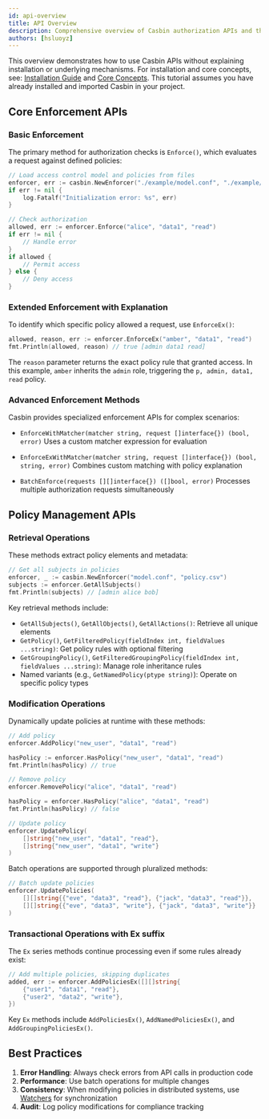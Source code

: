 ```yaml
---
id: api-overview
title: API Overview
description: Comprehensive overview of Casbin authorization APIs and their usage patterns\keywords: [Casbin API, authorization API, Enforce methods, policy management, batch operations]
authors: [hsluoyz]
---
```


This overview demonstrates how to use Casbin APIs without explaining installation or underlying mechanisms. For installation and core concepts, see: [Installation Guide](/docs/get-started) and [Core Concepts](/docs/how-it-works). This tutorial assumes you have already installed and imported Casbin in your project.

## Core Enforcement APIs

### Basic Enforcement

The primary method for authorization checks is `Enforce()`, which evaluates a request against defined policies:

```go
// Load access control model and policies from files
enforcer, err := casbin.NewEnforcer("./example/model.conf", "./example/policy.csv")
if err != nil {
    log.Fatalf("Initialization error: %s", err)
}

// Check authorization
allowed, err := enforcer.Enforce("alice", "data1", "read")
if err != nil {
    // Handle error
}
if allowed {
    // Permit access
} else {
    // Deny access
}
```

### Extended Enforcement with Explanation

To identify which specific policy allowed a request, use `EnforceEx()`:

```go
allowed, reason, err := enforcer.EnforceEx("amber", "data1", "read")
fmt.Println(allowed, reason) // true [admin data1 read]
```

The `reason` parameter returns the exact policy rule that granted access. In this example, `amber` inherits the `admin` role, triggering the `p, admin, data1, read` policy.

### Advanced Enforcement Methods

Casbin provides specialized enforcement APIs for complex scenarios:

- `EnforceWithMatcher(matcher string, request []interface{}) (bool, error)`
  Uses a custom matcher expression for evaluation

- `EnforceExWithMatcher(matcher string, request []interface{}) (bool, string, error)`
  Combines custom matching with policy explanation

- `BatchEnforce(requests [][]interface{}) ([]bool, error)`
  Processes multiple authorization requests simultaneously

## Policy Management APIs

### Retrieval Operations

These methods extract policy elements and metadata:

```go
// Get all subjects in policies
enforcer, _ := casbin.NewEnforcer("model.conf", "policy.csv")
subjects := enforcer.GetAllSubjects()
fmt.Println(subjects) // [admin alice bob]
```

Key retrieval methods include:

- `GetAllSubjects()`, `GetAllObjects()`, `GetAllActions()`: Retrieve all unique elements
- `GetPolicy()`, `GetFilteredPolicy(fieldIndex int, fieldValues ...string)`: Get policy rules with optional filtering
- `GetGroupingPolicy()`, `GetFilteredGroupingPolicy(fieldIndex int, fieldValues ...string)`: Manage role inheritance rules
- Named variants (e.g., `GetNamedPolicy(ptype string)`): Operate on specific policy types

### Modification Operations

Dynamically update policies at runtime with these methods:

```go
// Add policy
enforcer.AddPolicy("new_user", "data1", "read")

hasPolicy := enforcer.HasPolicy("new_user", "data1", "read")
fmt.Println(hasPolicy) // true

// Remove policy
enforcer.RemovePolicy("alice", "data1", "read")

hasPolicy = enforcer.HasPolicy("alice", "data1", "read")
fmt.Println(hasPolicy) // false

// Update policy
enforcer.UpdatePolicy(
    []string{"new_user", "data1", "read"},
    []string{"new_user", "data1", "write"}
)
```

Batch operations are supported through pluralized methods:

```go
// Batch update policies
enforcer.UpdatePolicies(
    [][]string{{"eve", "data3", "read"}, {"jack", "data3", "read"}},
    [][]string{{"eve", "data3", "write"}, {"jack", "data3", "write"}}
)
```

### Transactional Operations with Ex suffix

The `Ex` series methods continue processing even if some rules already exist:

```go
// Add multiple policies, skipping duplicates
added, err := enforcer.AddPoliciesEx([][]string{
    {"user1", "data1", "read"},
    {"user2", "data2", "write"},
})
```

Key `Ex` methods include `AddPoliciesEx()`, `AddNamedPoliciesEx()`, and `AddGroupingPoliciesEx()`.

## Best Practices

1. **Error Handling**: Always check errors from API calls in production code
2. **Performance**: Use batch operations for multiple changes
3. **Consistency**: When modifying policies in distributed systems, use [Watchers](/docs/watchers) for synchronization
4. **Audit**: Log policy modifications for compliance tracking
